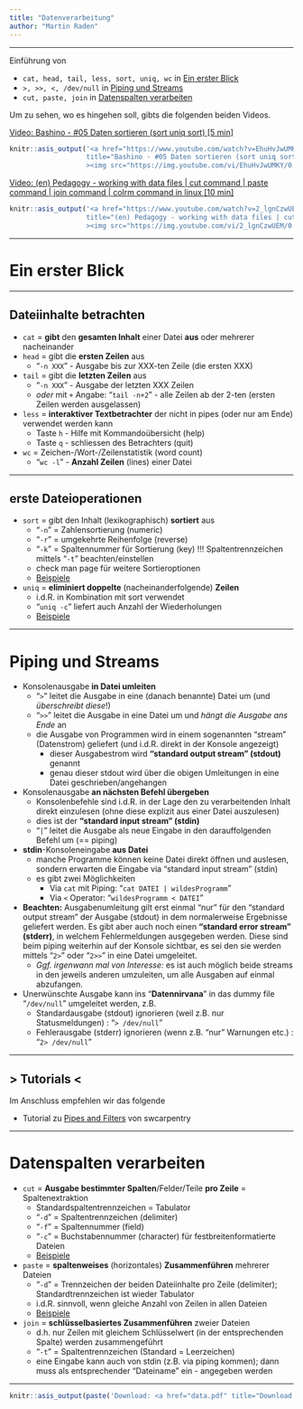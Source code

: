 ```yaml
---
title: "Datenverarbeitung"
author: "Martin Raden"
---
```



-------------------------------------------

Einführung von 

- `cat, head, tail, less, sort, uniq, wc` in [Ein erster Blick]
- `>, >>, <, /dev/null` in [Piping und Streams]
- `cut, paste, join` in [Datenspalten verarbeiten]

Um zu sehen, wo es hingehen soll, gibts die folgenden beiden Videos.

[Video: Bashino - #05 Daten sortieren (sort uniq sort) [5 min]](https://www.youtube.com/watch?v=EhuHvJwUMKY?t=7)

```r
knitr::asis_output('<a href="https://www.youtube.com/watch?v=EhuHvJwUMKY?t=7"
                   title="Bashino - #05 Daten sortieren (sort uniq sort) [5 min]"
                   ><img src="https://img.youtube.com/vi/EhuHvJwUMKY/0.jpg"></a>')
```



[Video: (en) Pedagogy - working with data files | cut command | paste command | join command | colrm command in linux [10 min]](https://www.youtube.com/watch?v=2_lgnCzwUEM)

```r
knitr::asis_output('<a href="https://www.youtube.com/watch?v=2_lgnCzwUEM"
                   title="(en) Pedagogy - working with data files | cut command | paste command | join command | colrm command in linux [10 min]"
                   ><img src="https://img.youtube.com/vi/2_lgnCzwUEM/0.jpg"></a>')
```


-------------------------------------------

# Ein erster Blick

-------------------------------------------


## Dateiinhalte betrachten

- `cat` = **gibt** den **gesamten Inhalt** einer Datei **aus** oder mehrerer nacheinander
- `head` = gibt die **ersten Zeilen** aus
  - "`-n XXX`" - Ausgabe bis zur XXX-ten Zeile (die ersten XXX)
- `tail` = gibt die **letzten Zeilen** aus
  - "`-n XXX`" - Ausgabe der letzten XXX Zeilen
  - *oder* mit `+` Angabe: "`tail -n+2`" - alle Zeilen ab der 2-ten (ersten Zeilen werden ausgelassen)
- `less` = **interaktiver Textbetrachter** der nicht in pipes (oder nur am Ende) verwendet werden kann
  - Taste `h` - Hilfe mit Kommandoübersicht (help)
  - Taste `q` - schliessen des Betrachters (quit)
- `wc` = Zeichen-/Wort-/Zeilenstatistik (word count)
  - "`wc -l`" - **Anzahl Zeilen** (lines) einer Datei


-------------------------------------------


## erste Dateioperationen

- `sort` = gibt den Inhalt (lexikographisch) **sortiert** aus
  - "`-n`" = Zahlensortierung (numeric)
  - "`-r`" = umgekehrte Reihenfolge (reverse)
  - "`-k`" = Spaltennummer für Sortierung (key) !!! Spaltentrennzeichen mittels "`-t`" beachten/einstellen
  - check man page für weitere Sortieroptionen
  - [Beispiele](https://www.geeksforgeeks.org/sort-command-linuxunix-examples/?ref=lbp)
- `uniq` = **eliminiert doppelte** (nacheinanderfolgende) **Zeilen**
  - i.d.R. in Kombination mit sort verwendet
  - "`uniq -c`" liefert auch Anzahl der Wiederholungen
  - [Beispiele](https://www.geeksforgeeks.org/uniq-command-in-linux-with-examples/?ref=lbp)


-------------------------------------------


Piping und Streams
============================================


- Konsolenausgabe **in Datei umleiten**
  - "`>`" leitet die Ausgabe in eine (danach benannte) Datei um (und *überschreibt diese*!)
  - "`>>`" leitet die Ausgabe in eine Datei um und *hängt die Ausgabe ans Ende* an
  - die Ausgabe von Programmen wird in einem sogenannten "stream" (Datenstrom) geliefert (und i.d.R. direkt in der Konsole angezeigt)
    - dieser Ausgabestrom wird **"standard output stream" (stdout)** genannt
    - genau dieser stdout wird über die obigen Umleitungen in eine Datei geschrieben/angehangen
- Konsolenausgabe **an nächsten Befehl übergeben**
  - Konsolenbefehle sind i.d.R. in der Lage den zu verarbeitenden Inhalt direkt einzulesen (ohne diese explizit aus einer Datei auszulesen)
  - dies ist der **"standard input stream" (stdin)**
  - "`|`" leitet die Ausgabe als neue Eingabe in den darauffolgenden Befehl um (== piping)
- **stdin**-Konsoleneingabe **aus Datei**
  - manche Programme können keine Datei direkt öffnen und auslesen, sondern erwarten die Eingabe via "standard input stream" (stdin)
  - es gibt zwei Möglichkeiten
    - Via `cat` mit Piping: "`cat DATEI | wildesProgramm`"
    - Via `<` Operator: "`wildesProgramm < DATEI`"
- **Beachten:** Ausgabenumleitung gilt erst einmal "nur" für den "standard output stream" der Ausgabe (stdout) in dem normalerweise Ergebnisse geliefert werden. Es gibt aber auch noch einen **"standard error stream" (stderr)**, in welchem Fehlermeldungen ausgegeben werden. Diese sind beim piping weiterhin auf der Konsole sichtbar, es sei den sie werden mittels "`2>`" oder "`2>>`" in eine Datei umgeleitet.
  - *Ggf. irgenwann mal von Interesse:* es ist auch möglich beide streams in den jeweils anderen umzuleiten, um alle Ausgaben auf einmal abzufangen.
- Unerwünschte Ausgabe kann ins "**Datennirvana**" in das dummy file "`/dev/null`" umgeleitet werden, z.B.
  - Standardausgabe (stdout) ignorieren (weil z.B. nur Statusmeldungen) : "`> /dev/null`"
  - Fehlerausgabe (stderr) ignorieren (wenn z.B. "nur" Warnungen etc.) : "`2> /dev/null`"



-------------------------------------------


## > Tutorials < 


Im Anschluss empfehlen wir das folgende

- Tutorial zu [Pipes and Filters](https://swcarpentry.github.io/shell-novice/04-pipefilter/index.html) von swcarpentry

-------------------------------------------

# Datenspalten verarbeiten


- `cut` = **Ausgabe bestimmter Spalten**/Felder/Teile **pro Zeile** = Spaltenextraktion
  - Standardspaltentrennzeichen = Tabulator
  - "`-d`" = Spaltentrennzeichen (delimiter)
  - "`-f`" = Spaltennummer (field)
  - "`-c`" = Buchstabennummer (character) für festbreitenformatierte Dateien
  - [Beispiele](https://www.geeksforgeeks.org/cut-command-linux-examples/?ref=lbp)
- `paste` = **spaltenweises** (horizontales) **Zusammenführen** mehrerer Dateien
  - "`-d`" = Trennzeichen der beiden Dateiinhalte pro Zeile (delimiter); Standardtrennzeichen ist wieder Tabulator
  - i.d.R. sinnvoll, wenn gleiche Anzahl von Zeilen in allen Dateien
  - [Beispiele](https://www.geeksforgeeks.org/paste-command-in-linux-with-examples/)
- `join` = **schlüsselbasiertes Zusammenführen** zweier Dateien
  - d.h. nur Zeilen mit gleichem Schlüsselwert (in der entsprechenden Spalte) werden zusammengeführt
  - "`-t`" = Spaltentrennzeichen (Standard = Leerzeichen)
  - eine Eingabe kann auch von stdin (z.B. via piping kommen); dann muss als entsprechender "Dateiname" ein - angegeben werden




-------------------------------------------



```r
knitr::asis_output(paste('Download: <a href="data.pdf" title="Download PDF Version">PDF Version</a> dieses Tutorials. Erstellt am ',format(Sys.time(), "%d.%m.%Y"),".",sep=""))
```



